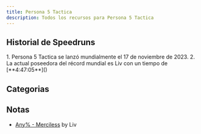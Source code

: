 ```yaml
---
title: Persona 5 Tactica
description: Todos los recursos para Persona 5 Tactica
---
```



<DocsHero 
    content="Persona 5 Tactica es un spin-off de Persona 5. Es un juego de rol táctico."
    srcUrl={cover}
    alt="Persona 5 Tactica Cover"
/>

<LinkCard title="Leaderboards" href="https://www.speedrun.com/p5t" description="Ver más runs en Speedrun.com"/>

## Historial de Speedruns
<Steps>
    1. Persona 5 Tactica se lanzó mundialmente el 17 de noviembre de 2023.
    2. La actual poseedora del récord mundial es Liv con un tiempo de [**4:47:05**]()
</Steps>

## Categorias
<CardGrid>
    <Card title="Any%"></Card>
</CardGrid>

## Notas
- [Any% - Merciless](https://docs.google.com/document/d/1tOXYAdOtg4wVvmCRiHhaKwGbNrynK97MkN05jV7JONM/edit) by Liv